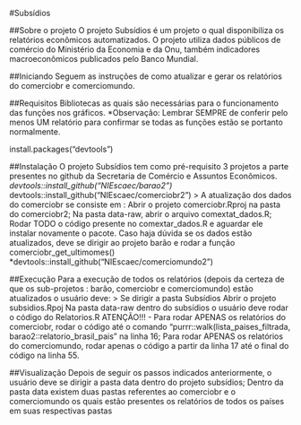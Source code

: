 #Subsídios

##Sobre o projeto 
  O projeto Subsídios é um projeto o qual disponibiliza os relatórios econômicos automatizados. O projeto utiliza dados públicos de comércio do Ministério da Economia e da Onu, também indicadores macroeconômicos publicados pelo Banco Mundial. 
  
##Iniciando 
  Seguem as instruções de como atualizar e gerar os relatórios do comerciobr e comerciomundo. 
  
##Requisitos 
   Bibliotecas as quais são necessárias para o funcionamento das funções nos gráficos.
   *Observação: Lembrar SEMPRE de conferir pelo menos UM relatório para confirmar se todas as funções estão se portanto normalmente.
   
   install.packages("devtools")

##Instalação 
  O projeto Subsídios tem como pré-requisito 3 projetos a parte presentes no github da Secretaria de Comércio e Assuntos Econômicos.
  *devtools::install_github("NIEscaec/barao2")
  *devtools::install_github("NIEscaec/comerciobr2")
    > A atualização dos dados do comerciobr se consiste em :
      Abrir o projeto comerciobr.Rproj na pasta do comerciobr2;
      Na pasta data-raw, abrir o arquivo comextat_dados.R;
      Rodar TODO o código presente no comextar_dados.R e aguardar ele instalar novamente o pacote. 
      Caso haja dúvida se os dados estão atualizados, deve se dirigir ao projeto barão e rodar a função comerciobr_get_ultimomes()
  *devtools::install_github("NIEscaec/comerciomundo2")
  
##Execução
  Para a execução de todos os relatórios (depois da certeza de que os sub-projetos : barão, comerciobr e comerciomundo) estão atualizados o usuário deve:
    > Se dirigir a pasta Subsídios
      Abrir o projeto subsidios.Rpoj 
      Na pasta data-raw dentro do subsídios o usuário deve rodar o código do Relatorios.R 
      ATENÇÃO!!! - 
      Para rodar APENAS os relatórios do comerciobr, rodar o código até o comando "purrr::walk(lista_paises_filtrada, barao2::relatorio_brasil_pais" na linha 16;
      Para rodar APENAS os relatórios do comerciomundo, rodar apenas o código a partir da linha 17 até o final do código na linha 55.
     
 ##Visualização 
  Depois de seguir os passos indicados anteriormente, o usuário deve se dirigir a pasta data dentro do projeto subsídios;
  Dentro da pasta data existem duas pastas referentes ao comerciobr e o comerciomundo os quais estão presentes os relatórios de todos os países em suas respectivas pastas 
  
  
 
  
